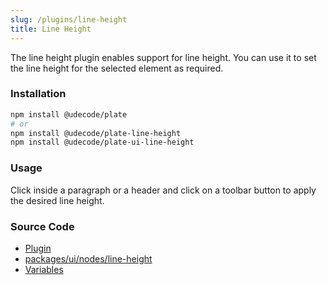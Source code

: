```yaml
---
slug: /plugins/line-height
title: Line Height
---
```


The line height plugin enables support for line height.
You can use it to set the line height for the selected element as required.

### Installation

```bash npm2yarn
npm install @udecode/plate
# or
npm install @udecode/plate-line-height
npm install @udecode/plate-ui-line-height
```

### Usage

Click inside a paragraph or a header and click on a toolbar button to apply the desired line height.


<LineHeightSandpack />

### Source Code

- [Plugin](https://github.com/udecode/plate/blob/main/packages/nodes/line-height/src/createLineHeightPlugin.ts)
- [packages/ui/nodes/line-height](https://github.com/udecode/plate/tree/main/packages/ui/nodes/line-height/src)
- [Variables](https://github.com/udecode/plate/blob/main/examples/docusaurus/src/live/live.tsx)
